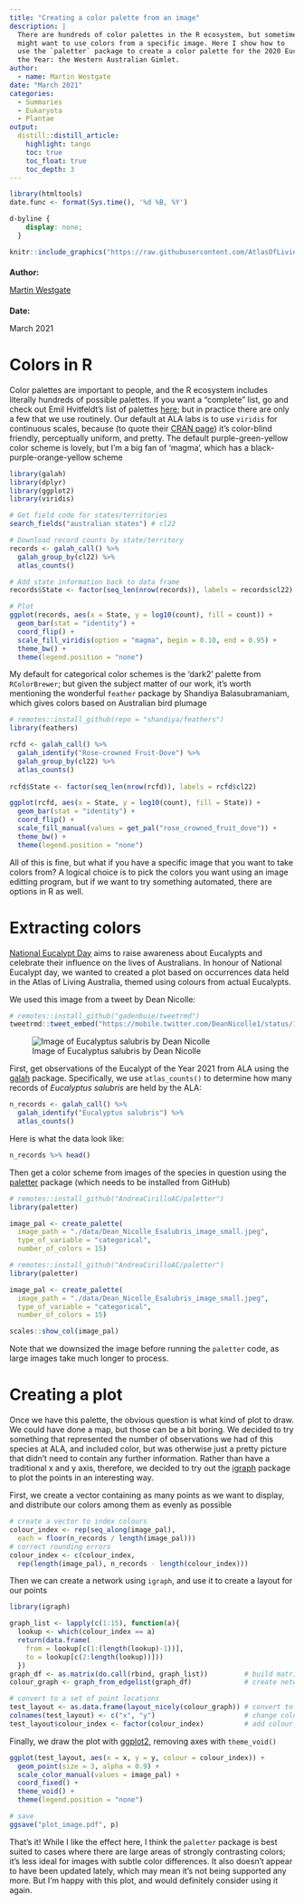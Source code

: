 ```yaml
---
title: "Creating a color palette from an image"
description: |
  There are hundreds of color palettes in the R ecosystem, but sometimes we
  might want to use colors from a specific image. Here I show how to 
  use the `paletter` package to create a color palette for the 2020 Eucalypt of 
  the Year: the Western Australian Gimlet.
author:
  - name: Martin Westgate
date: "March 2021"
categories:
  - Summaries 
  - Eukaryota
  - Plantae
output: 
  distill::distill_article:
    highlight: tango
    toc: true
    toc_float: true
    toc_depth: 3
---
```


<!-- Complete title, description, author and date for website metadata -->

```r
library(htmltools)
date.func <- format(Sys.time(), '%d %B, %Y')
```

<!-- remove distill metadata section -->
```css
d-byline {
    display: none;
  }
```


<!-- Author card -->

:::author-card
:::float-image

```r
knitr::include_graphics("https://raw.githubusercontent.com/AtlasOfLivingAustralia/SDS_website/main/images/people/martin.jpg")
```

:::author-card-text
<h4 style = "margin-bottom:5px">Author:</h4>
[Martin Westgate](people/Westgate_Martin/index.html)

<h4 style = "margin-bottom:5px">Date:</h4>
March 2021
:::

:::
:::


# Colors in R
Color palettes are important to people, and the R ecosystem includes literally 
hundreds of possible palettes. If you want a "complete" list, go and check out
Emil Hvitfeldt's list of palettes [here](https://github.com/EmilHvitfeldt/r-color-palettes);
but in practice there are only a few that we use routinely. Our default at ALA labs
is to use `viridis` for continuous scales, because (to quote their [CRAN page](https://cran.r-project.org/web/packages/viridis/vignettes/intro-to-viridis.html)) it's color-blind friendly, 
perceptually uniform, and pretty. The default purple-green-yellow color scheme is lovely, but I'm 
a big fan of 'magma', which has a black-purple-orange-yellow scheme

```r
library(galah)
library(dplyr)
library(ggplot2)
library(viridis)

# Get field code for states/territories
search_fields("australian states") # cl22

# Download record counts by state/territory
records <- galah_call() %>%
  galah_group_by(cl22) %>%
  atlas_counts()

# Add state information back to data frame
records$State <- factor(seq_len(nrow(records)), labels = records$cl22) 

# Plot
ggplot(records, aes(x = State, y = log10(count), fill = count)) + 
  geom_bar(stat = "identity") +
  coord_flip() +
  scale_fill_viridis(option = "magma", begin = 0.10, end = 0.95) +
  theme_bw() +
  theme(legend.position = "none")
```

My default for categorical color schemes is the 'dark2' palette from `RColorBrewer`;
but given the subject matter of our work, it's worth mentioning the wonderful 
`feather` package by Shandiya Balasubramaniam, which gives colors based on 
Australian bird plumage

```r
# remotes::install_github(repo = "shandiya/feathers")
library(feathers)

rcfd <- galah_call() %>%
  galah_identify("Rose-crowned Fruit-Dove") %>%
  galah_group_by(cl22) %>%
  atlas_counts()
  
rcfd$State <- factor(seq_len(nrow(rcfd)), labels = rcfd$cl22) 

ggplot(rcfd, aes(x = State, y = log10(count), fill = State)) + 
  geom_bar(stat = "identity") +
  coord_flip() +
  scale_fill_manual(values = get_pal("rose_crowned_fruit_dove")) +
  theme_bw() +
  theme(legend.position = "none")

```
All of this is fine, but what if you have a specific image that you want to take
colors from? A logical choice is to pick the colors you want using an image 
editting program, but if we want to try something automated, there are options
in R as well.

# Extracting colors

[National Eucalypt Day](https://www.eucalyptaustralia.org.au/national-eucalypt-day/national-eucalypt-day/) aims to raise awareness about Eucalypts and celebrate their influence on the lives of Australians. In honour of National Eucalypt day, we wanted 
to created a plot based on occurrences data held in the Atlas of Living Australia, 
themed using colours from actual Eucalypts.

We used this image from a tweet by Dean Nicolle:
  
```r
# remotes::install_github("gadenbuie/tweetrmd")
tweetrmd::tweet_embed("https://mobile.twitter.com/DeanNicolle1/status/1374112431782301698")
```

![Image of Eucalyptus salubris by Dean Nicolle](./data/Dean_Nicolle_Esalubris_image_small.jpeg)

First, get observations of the Eucalypt of the Year 2021 from ALA using the [galah](https://atlasoflivingaustralia.github.io/galah/index.html) package. Specifically, we use `atlas_counts()` to determine how many records of *Eucalyptus salubris* are held by the ALA:

```r
n_records <- galah_call() %>%
  galah_identify("Eucalyptus salubris") %>%
  atlas_counts()
```

Here is what the data look like:

```r
n_records %>% head()
```


Then get a color scheme from images of the species in question using the [paletter](https://github.com/AndreaCirilloAC/paletter) package (which needs to be installed from GitHub) <br>

```r
# remotes::install_github("AndreaCirilloAC/paletter")
library(paletter)

image_pal <- create_palette(
  image_path = "./data/Dean_Nicolle_Esalubris_image_small.jpeg",
  type_of_variable = "categorical",
  number_of_colors = 15)
```

```r
# remotes::install_github("AndreaCirilloAC/paletter")
library(paletter)

image_pal <- create_palette(
  image_path = "./data/Dean_Nicolle_Esalubris_image_small.jpeg",
  type_of_variable = "categorical",
  number_of_colors = 15)
```

```r
scales::show_col(image_pal)
```
Note that we downsized the image before running the `paletter` code, as large images
take much longer to process.

# Creating a plot

Once we have this palette, the obvious question is what kind of plot to draw. We
could have done a map, but those can be a bit boring. We decided to try something
that represented the number of observations we had of this species at ALA, and 
included color, but was otherwise just a pretty picture that didn't need to contain
any further information. Rather than have a traditional x and y axis, therefore,
we decided to try out the [igraph](https://igraph.org/r/) package to plot the points
in an interesting way.

First, we create a vector containing as many points as we want to display, and 
distribute our colors among them as evenly as possible

```r
# create a vector to index colours
colour_index <- rep(seq_along(image_pal),
  each = floor(n_records / length(image_pal)))
# correct rounding errors
colour_index <- c(colour_index,
  rep(length(image_pal), n_records - length(colour_index)))

```

Then we can create a network using `igraph`, and use it to create a layout for 
our points

```r
library(igraph)

graph_list <- lapply(c(1:15), function(a){
  lookup <- which(colour_index == a)
  return(data.frame(
    from = lookup[c(1:(length(lookup)-1))],
    to = lookup[c(2:length(lookup))]))
  })
graph_df <- as.matrix(do.call(rbind, graph_list))         # build matrix
colour_graph <- graph_from_edgelist(graph_df)             # create network graph

# convert to a set of point locations
test_layout <- as.data.frame(layout_nicely(colour_graph)) # convert to df
colnames(test_layout) <- c("x", "y")                      # change colnames
test_layout$colour_index <- factor(colour_index)          # add colour_index col
```

Finally, we draw the plot with [ggplot2](https://ggplot2.tidyverse.org/), removing
axes with `theme_void()`

```r
ggplot(test_layout, aes(x = x, y = y, colour = colour_index)) +
  geom_point(size = 3, alpha = 0.9) +
  scale_color_manual(values = image_pal) +
  coord_fixed() +
  theme_void() +
  theme(legend.position = "none")
```

```r

# save
ggsave("plot_image.pdf", p)
```

That's it! While I like the effect here, I think the `paletter` package is best
suited to cases where there are large areas of strongly contrasting colors;
it's less ideal for images with subtle color differences. It also
doesn't appear to have been updated lately, which may mean it's not being supported
any more. But I'm happy with this plot, and would definitely consider using it 
again.